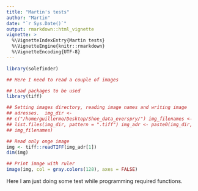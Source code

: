 ```yaml
---
title: "Martin's tests"
author: "Martin"
date: "`r Sys.Date()`"
output: rmarkdown::html_vignette
vignette: >
  %\VignetteIndexEntry{Martin tests}
  %\VignetteEngine{knitr::rmarkdown}
  %\VignetteEncoding{UTF-8}
---
```


```r

library(solefinder)

## Here I need to read a couple of images

## Load packages to be used
library(tiff)

## Setting images directory, reading image names and writing image
## adresses.  img_dir <-
## c("/home/guillermo/Desktop/Shoe_data_everspry/") img_filenames <-
## list.files(img_dir, pattern = ".tiff") img_adr <- paste0(img_dir,
## img_filenames)

## Read only onge image
img <- tiff::readTIFF(img_adr[1])
dim(img)

## Print image with ruler
image(img, col = gray.colors(128), axes = FALSE)

```

Here I am just doing some test while programming required functions.
